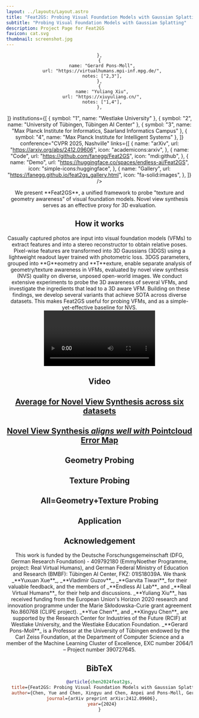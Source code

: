 ```yaml
---
layout: ../layouts/Layout.astro
title: "Feat2GS: Probing Visual Foundation Models with Gaussian Splatting"
subtitle: "Probing Visual Foundation Models with Gaussian Splatting"
description: Project Page for Feat2GS
favicon: cat.svg
thumbnail: screenshot.jpg
---
```

<meta name="viewport" content="width=device-width, initial-scale=1.0" />







<Header
  title={frontmatter.title}
  subtitle={frontmatter.subtitle}
  authors={[
    {
      name: "Yue Chen",
      url: "https://fanegg.github.io/",
      notes: ["1"],
    },
    {
      name: "Xingyu Chen",
      url: "https://rover-xingyu.github.io/",
      notes: ["1"],
    },
    {
      name: "Anpei Chen",
      url: "https://apchenstu.github.io/",
      notes: ["1,2"],

    },
    {
      name: "Gerard Pons-Moll",
      url: "https://virtualhumans.mpi-inf.mpg.de/",
      notes: ["2,3"],
    },
    {
      name: "Yuliang Xiu",
      url: "https://xiuyuliang.cn/",
      notes: ["1,4"],
    },
  ]}
  institutions={[
    { symbol: "1", name: "Westlake University" },
    { symbol: "2", name: "University of Tübingen, Tübingen AI Center" },
    { symbol: "3", name: "Max Planck Institute for Informatics, Saarland Informatics Campus" },
    { symbol: "4", name: "Max Planck Institute for Intelligent Systems" },
  ]} 
  conference="CVPR 2025, Nashville"
  links={[
    {
      name: "arXiv",
      url: "https://arxiv.org/abs/2412.09606",
      icon: "academicons:arxiv",
    },
    {
      name: "Code",
      url: "https://github.com/fanegg/Feat2GS",
      icon: "mdi:github",
    },
    {
      name: "Demo",
      url: "https://huggingface.co/spaces/endless-ai/Feat2GS",
      icon: "simple-icons:huggingface",
    },
    {
      name: "Gallery",
      url: "https://fanegg.github.io/feat2gs_gallery.html",
      icon: "fa-solid:images",
    },
    ]}
  />

<Image source={motivation} altText="Motivation" className="w-full max-w-[800px] mx-auto px-4 sm:px-0 overflow-x-hidden" />

<div className="text-center max-w-3xl mx-auto">
  We present **Feat2GS**, a unified framework to probe "texture and geometry awareness" of visual foundation models. Novel view synthesis serves as an effective proxy for 3D evaluation.
</div>

<HighlightedSection>

 ## How it works   
  <div style={{ textAlign: 'justify' }}>
  Casually captured photos are input into visual foundation models (VFMs) to extract features and into a stereo reconstructor to obtain relative poses. Pixel-wise features are transformed into 3D Gaussians (3DGS) using a lightweight readout layer trained with photometric loss. 3DGS parameters, grouped into **G**eometry and **T**exture, enable separate analysis of geometry/texture awareness in VFMs, evaluated by novel view synthesis (NVS) quality on diverse, unposed open-world images. We conduct extensive experiments to probe the 3D awareness of several VFMs, and investigate the ingredients that lead to a 3D aware VFM. Building on these findings, we develop several variants that achieve SOTA across diverse datasets. This makes Feat2GS useful for probing VFMs, and as a simple-yet-effective baseline for NVS.
  </div>
  <Video source={pipe} controls={false} />


</HighlightedSection>

## Video
  <YouTubeVideo videoId="4fT5lzcAJqo" />

## <a href="#chart" id="chart" className="no-underline hover:no-underline text-inherit outline-none cursor-default">Average for Novel View Synthesis across six datasets</a>
<RadarChart className="my-8" />

## <a href="#dtu" id="dtu" className="no-underline hover:no-underline text-inherit outline-none cursor-default">Novel View Synthesis _aligns well with_ Pointcloud Error Map</a>
<CompareVideos videos={Metric3dData} className="w-full sm:w-2/3 mx-auto" />

## Geometry Probing
<CompareVideos videos={GeometryData} />

## Texture Probing
<CompareVideos videos={TextureData} defaultLabels={TextureConfig.defaultLabels} />

## All=Geometry+Texture Probing
<CompareVideos videos={AllData} className="w-full sm:w-2/3 mx-auto" />

## Application
<MergeVideo videos={ApplicationData} />

<h2 className="left-align">Acknowledgement</h2>
<Acknowledgement>
  This work is funded by the Deutsche Forschungsgemeinschaft (DFG, German Research Foundation) - 409792180 (EmmyNoether Programme, project: Real Virtual Humans), and German Federal Ministry of Education and Research (BMBF): Tübingen AI Center, FKZ: 01IS18039A. We thank _**Yuxuan Xue**_, _**Vladimir Guzov**_, _**Garvita Tiwari**_ for their valuable feedback, and the members of _**Endless AI Lab**_ and _**Real Virtual Humans**_ for their help and discussions. _**Yuliang Xiu**_ has received funding from the European Union's Horizon 2020 research and innovation programme under the Marie Skłodowska-Curie grant agreement No.860768 (CLIPE project). _**Yue Chen**_ and _**Xingyu Chen**_ are supported by the Research Center for Industries of the Future (RCIF) at Westlake University, and the Westlake Education Foundation. _**Gerard Pons-Moll**_ is a Professor at the University of Tübingen endowed by the Carl Zeiss Foundation, at the Department of Computer Science and a member of the Machine Learning Cluster of Excellence, EXC number 2064/1 – Project number 390727645.
</Acknowledgement>

<h2 className="left-align">BibTeX</h2>

```bibtex
@article{chen2024feat2gs,
  title={Feat2GS: Probing Visual Foundation Models with Gaussian Splatting},
  author={Chen, Yue and Chen, Xingyu and Chen, Anpei and Pons-Moll, Gerard and Xiu, Yuliang},
  journal={arXiv preprint arXiv:2412.09606},
  year={2024}
}
```